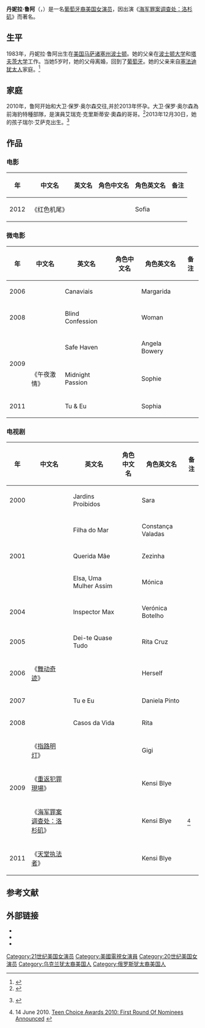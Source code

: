{{艺人<!--导演、男演员、女演员、男歌手、女歌手、节目主持-->
| 图片     = Daniela Ruah - Monte-Carlo Television Festival.jpg
| 图片尺寸 = 250px
| 图片简介 = 丹妮拉·鲁阿
| 姓名     = 丹妮拉·鲁阿
| 类型     = 女艺人
| 原名     = 
| 英文名   = {{lang|en|Daniela Ruah}}
| 綽號     = 
| 国籍     = {{USA}}
| 民族     = [[葡萄牙裔美国人|葡萄牙裔美国人]]
| 出生日期 = {{birth date and age|1983|12|02}}
| 出生地点 = [[美国|美国]][[马萨诸塞州|马萨诸塞州]][[波士顿|波士顿]]
| 逝世日期 = <!--卒年在前生年在后{{death date and age|}} -->
| 逝世地点 = 
| 职业     = 演员
| 语言     = [[英语|英语]]、[[葡萄牙语|葡萄牙语]]、[[西班牙语|西班牙语]]
| 教育程度 = 
| 宗教信仰 = 罗马天主教
| 配偶     = {{marriage|大卫·保罗·奥尔森|2010|}}
| 儿女     = 瑞尔·艾萨克（2013年12月30日生）
| 父母     = 
| 活跃年代 = 2000年至今
| 代表作   = 《[[海军罪案调查处：洛杉矶|海军罪案调查处：洛杉矶]]》
| 经纪公司 = 
| 奖项     =  <!--  {{Awards|award= |year= |title= }} -->
| 网站     = <!-- {{URL|www.example.com}} -->
| IMDb     = 2079733
}}
'''丹妮拉·鲁阿'''（{{lang-en|Daniela Ruah}}，{{bd|1983年|12月2日|||catIdx=L}}）是一名[[葡萄牙裔美国人|葡萄牙裔美国女演员]]，因出演《[[海军罪案调查处：洛杉矶|海军罪案调查处：洛杉矶]]》而著名。

==生平==
1983年，丹妮拉·鲁阿出生在[[美国|美国]][[马萨诸塞州|马萨诸塞州]][[波士顿|波士顿]]。她的父亲在[[波士顿大学|波士顿大学]]和[[塔夫茨大学|塔夫茨大学]]工作。当她5岁时，她的父母离婚，回到了[[葡萄牙|葡萄牙]]。她的父亲来自[[塞法迪犹太人|塞法迪犹太人]]家庭。<ref>{{cite web|url=http://www.esquire.com/women/women-we-love/daniela-ruah-pictures-0911|title=Daniela Checks In|date=August 8, 2011|publisher=Esquire|author=Julian Sancton|accessdate=April 11, 2012|archive-date=2016-06-17|archive-url=https://web.archive.org/web/20160617195517/http://www.esquire.com/entertainment/interviews/a10683/daniela-ruah-pictures-0911|dead-url=yes}}</ref>

==家庭==
2010年，鲁阿开始和大卫·保罗·奥尔森交往,并於2013年怀孕。大卫·保罗·奥尔森為前海豹特種部隊，是演員艾瑞克·克里斯蒂安·奧森的哥哥。<ref>{{cite web|url=http://celebritybabies.people.com/2013/09/16/ncis-los-angeless-daniela-ruah-is-pregnant/#more-192030|title=NCIS: Los Angeles's Daniela Ruah Is Pregnant|date=September 16, 2013|author=Monica Rizzo|publisher=People.com|accessdate=September 16, 2013}}{{Dead link|date=2020年3月 |bot=InternetArchiveBot |fix-attempted=yes }}</ref>2013年12月30日，她的孩子瑞尔·艾萨克出生。<ref>{{Cite news|title = Daniela Ruah Is a Mom! NCIS: Los Angeles Star Gives Birth to Son River Isaac|date = 5 January 2014|url = http://www.eonline.com/news/495812/daniela-ruah-is-a-mom-ncis-los-angeles-star-gives-birth-to-son-river-isaac|first = Jordana|work = [[E!_Online|E! Online]]|last = Ossad|accessdate = 6 January 2014|archive-date = 2020-11-22|archive-url = https://web.archive.org/web/20201122115142/https://www.eonline.com/news/495812/daniela-ruah-is-a-mom-ncis-los-angeles-star-gives-birth-to-son-river-isaac|dead-url = no}}<span data-ve-ignore="true" title="ctx_ver=Z39.88-2004&rfr_id=info%3Asid%2Fen.wikipedia.org%3ADaniela+Ruah&rft.atitle=Daniela+Ruah+Is+a+Mom%21+NCIS%3A+Los+Angeles+Star+Gives+Birth+to+Son+River+Isaac&rft.aufirst=Jordana&rft.aulast=Ossad&rft.au=Ossad%2C+Jordana&rft.date=5+January+2014&rft.genre=article&rft_id=http%3A%2F%2Fwww.eonline.com%2Fnews%2F495812%2Fdaniela-ruah-is-a-mom-ncis-los-angeles-star-gives-birth-to-son-river-isaac&rft.jtitle=E%21+Online&rft_val_fmt=info%3Aofi%2Ffmt%3Akev%3Amtx%3Ajournal" class="Z3988"><span style="display:none;"> </span></span></ref>

==作品==
===电影===
{| class="wikitable"
|-
! 年
! 中文名
! 英文名
! 角色中文名
! 角色英文名
! 备注
|-
| 2012
|  《红色机尾》  || {{lang|en|Red Tails}}  ||  
| Sofia
| 
|}

===微电影===
{| class="wikitable"
|-
! 年
! 中文名
! 英文名
! 角色中文名
! 角色英文名
! 备注
|-
| 2006
|     ||   Canaviais    ||   
| Margarida
| 
|-
| 2008
|     ||   Blind Confession    ||   
| Woman
| 
|-
|rowspan="2" |  2009
|     ||   Safe Haven    ||   
| Angela Bowery
| 
|-
|   《午夜激情》  ||   Midnight Passion    ||   
| Sophie
|
|-
| 2011
|     ||   Tu & Eu    ||   
| Sophia
| 
|}

===电视剧===
{| class="wikitable"
|-
! 年
! 中文名
! 英文名
! 角色中文名
! 角色英文名
! 备注
|-
| 2000
|     ||   Jardins Proibidos    ||   
| Sara
| 
|-
|rowspan="3" |  2001
|     ||   Filha do Mar    ||   
| Constança Valadas
|  
|- 
|     ||   Querida Mãe    ||   
| Zezinha
| 
|-
|     ||   Elsa, Uma Mulher Assim    ||   
| Mónica
|  
|-
| 2004
|     ||   Inspector Max    ||   
| Verónica Botelho
|  
|-
| 2005
|     ||   Dei-te Quase Tudo    ||   
| Rita Cruz
|  
|-
| 2006
|  《[[舞动奇迹|舞动奇迹]]》  || {{lang|en|Dança Comigo}}  ||  
| Herself
|  
|-
| 2007
|     ||   Tu e Eu    ||   
| Daniela Pinto
| 
|-
| 2008
|     ||   Casos da Vida    ||   
| Rita
| 
|-
|rowspan="3" |  2009
| 《[[指路明灯|指路明灯]]》   || {{lang|en|Guiding Light}}  ||  
| Gigi
|  
|-
|  《[[重返犯罪現場|重返犯罪現場]]》  || {{lang|en|NCIS}}  ||  
| Kensi Blye
| 
|-
| 《[[海军罪案调查处：洛杉矶|海军罪案调查处：洛杉矶]]》   || {{lang|en|NCIS: Los Angeles}}  ||  
|  Kensi Blye 
|  <ref>14 June 2010. [http://hollywoodcrush.mtv.com/2010/06/14/teen-choice-awards-2010-nominees/ Teen Choice Awards 2010: First Round Of Nominees Announced] {{Wayback|url=http://hollywoodcrush.mtv.com/2010/06/14/teen-choice-awards-2010-nominees/ |date=20120606092606 }}</ref>
|-
| 2011
|   《[[天堂执法者|天堂执法者]]》 || {{lang|en|Hawaii Five-0}}  ||  
|  Kensi Blye 
|  
|}

==参考文献==
{{reflist}}

==外部链接==
{{commons category|Daniela Ruah}}
* {{Mtime people|1616139}}
* {{douban people}}
* {{IMDb name|2079733}}

{{Authority control}}

{{DEFAULTSORT:Ruah, Daniela}}
[[Category:21世纪美国女演员|Category:21世纪美国女演员]]
[[Category:美國電視女演員|Category:美國電視女演員]]
[[Category:20世纪美国女演员|Category:20世纪美国女演员]]
[[Category:乌克兰犹太裔美国人|Category:乌克兰犹太裔美国人]]
[[Category:俄罗斯犹太裔美国人|Category:俄罗斯犹太裔美国人]]
